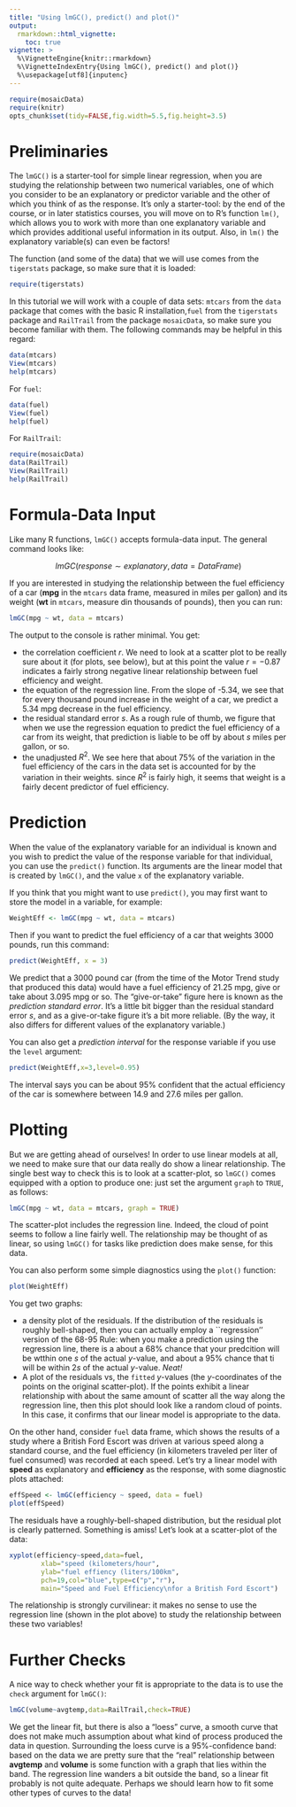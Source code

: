 ```yaml
---
title: "Using lmGC(), predict() and plot()"
output:
  rmarkdown::html_vignette:
    toc: true
vignette: >
  %\VignetteEngine{knitr::rmarkdown}
  %\VignetteIndexEntry{Using lmGC(), predict() and plot()}
  %\usepackage[utf8]{inputenc}
---
```


```r
require(mosaicData)
require(knitr)
opts_chunk$set(tidy=FALSE,fig.width=5.5,fig.height=3.5)
```
 
# Preliminaries
 
The `lmGC()` is a starter-tool for simple linear regression, when you are studying the relationship between two numerical variables, one of which you consider to be an explanatory or predictor variable and the other of which you think of as the response.  It's only a starter-tool:  by the end of the course, or in later statistics courses, you will move on to R's function `lm()`, which allows you to work with more than one explanatory variable and which provides additional useful information in its output.  Also, in `lm()` the explanatory variable(s) can even be factors!
 
The function (and some of the data) that we will use comes from the `tigerstats` package, so make sure that it is loaded:
 
```r
require(tigerstats)
```


In this tutorial we will work with a couple of data sets:  `mtcars` from the `data` package that comes with the basic R installation,`fuel` from the `tigerstats` package and `RailTrail` from the package `mosaicData`, so make sure you become familiar with them.  The following commands may be helpful in this regard:
 
```r
data(mtcars)
View(mtcars)
help(mtcars)
```

 
For `fuel`:

```r
data(fuel)
View(fuel)
help(fuel)
```

For `RailTrail`:

```r
require(mosaicData)
data(RailTrail)
View(RailTrail)
help(RailTrail)
```
 
 
# Formula-Data Input
 
Like many R functions, `lmGC()` accepts formula-data input.  The general command looks like:
 
$$lmGC(response \sim explanatory, data = DataFrame)$$

If you are interested in studying the relationship between the fuel efficiency of a car (**mpg** in the `mtcars` data frame, measured in miles per gallon) and its weight (**wt** in `mtcars`, measure din thousands of pounds), then you  can run:
 
```r
lmGC(mpg ~ wt, data = mtcars)
```

 
The output to the console is rather minimal.  You get:
 
* the correlation coefficient $r$.  We need to look at a scatter plot to be really sure about it (for plots, see below), but at this point the value $r = -0.87$ indicates a fairly strong negative linear relationship between fuel efficiency and weight.
* the equation of the regression line.  From the slope of -5.34, we see that for every thousand pound increase in the weight of a car, we predict a 5.34 mpg decrease in the fuel efficiency.
* the residual standard error $s$.  As a rough rule of thumb, we figure that when we use the regression equation to predict the fuel efficiency of a car from its weight, that prediction is liable to be off by about $s$ miles per gallon, or so.
* the unadjusted $R^2$.  We see here that about 75% of the variation in the fuel efficiency of the cars in the data set is accounted for by the variation in their weights.  since $R^2$ is fairly high, it seems that weight is a fairly decent predictor of fuel efficiency.
 
# Prediction
 
When the value of the explanatory variable for an individual is known and you wish to predict the value of the response variable for that individual, you can use the `predict()` function.  Its arguments are the linear model that is created by `lmGC()`, and the value `x` of the explanatory variable.
 
If you think that you might want to use `predict()`, you may first want to store the model in a variable, for example:
 
```r
WeightEff <- lmGC(mpg ~ wt, data = mtcars)
```
 
Then if you want to predict the fuel efficiency of a car that weights 3000 pounds, run this command:
 
```r
predict(WeightEff, x = 3)
```

 
We predict that a 3000 pound car (from the time of the Motor Trend study that produced this data) would have a fuel efficiency of 21.25 mpg, give or take about 3.095 mpg or so.  The "give-or-take" figure here is known as the *prediction standard error*.  It's a little bit bigger than the residual standard error $s$, and as a give-or-take figure it's a bit more reliable.  (By the way, it also differs for different values of the explanatory variable.)

You can also get a *prediction interval* for the response variable if you use the `level` argument:

```r
predict(WeightEff,x=3,level=0.95)
```

The interval says you can be about 95% confident that the actual efficiency of the car is somewhere between 14.9 and 27.6 miles per gallon.

 
# Plotting
 
But we are getting ahead of ourselves!  In order to use linear models at all, we need to make sure that our data really do show a linear relationship.  The single best way to check this is to look at a scatter-plot, so `lmGC()` comes equipped with a option to produce one:  just set the argument `graph` to `TRUE`, as follows:
 
```r
lmGC(mpg ~ wt, data = mtcars, graph = TRUE)
```

 
The scatter-plot includes the regression line. Indeed, the cloud of point seems to follow a line fairly well.  The relationship may be thought of as linear, so using `lmGC()` for tasks like prediction does make sense, for this data.
 
You can also perform some simple diagnostics using the `plot()` function:
 
```r
plot(WeightEff)
```


You get two graphs:
 
* a density plot of the residuals.  If the distribution of the residuals is roughly bell-shaped, then you can actually employ a ``regression'' version of the 68-95 Rule:  when you make a prediction using the regression line, there is a about a 68% chance that your predcition will be wtthin one $s$ of the actual $y$-value, and about a 95% chance that ti will be within $2s$ of the actual $y$-value.  *Neat!*
* A plot of the residuals vs, the ``fitted`` $y$-values (the $y$-coordinates of the points on the original scatter-plot).  If the points exhibit a linear relationship with about the same amount of scatter all the way along the regression line, then this plot should look like a random cloud of points.  In this case, it confirms that our linear model is appropriate to the data.
 
On the other hand, consider `fuel` data frame, which shows the results of a study where a British Ford Escort was driven at various speed along a standard course, and the fuel efficiency (in kilometers traveled per liter of fuel consumed) was recorded at each speed.  Let's try a linear model with **speed** as explanatory and **efficiency** as the response, with some diagnostic plots attached:
 
```r
effSpeed <- lmGC(efficiency ~ speed, data = fuel)
plot(effSpeed)
```

The residuals have a roughly-bell-shaped distribution, but the residual plot is clearly patterned.  Something is amiss!  Let's look at a scatter-plot of the data:
 
```r
xyplot(efficiency~speed,data=fuel,
        xlab="speed (kilometers/hour",
        ylab="fuel effiency (liters/100km",
        pch=19,col="blue",type=c("p","r"),
        main="Speed and Fuel Efficiency\nfor a British Ford Escort")
```

 
The relationship is strongly curvilinear:  it makes no sense to use the regression line (shown in the plot above) to study the relationship between these two variables!

# Further Checks

A nice way to check whether your fit is appropriate to the data is to use the `check` argument for `lmGC()`:


```r
lmGC(volume~avgtemp,data=RailTrail,check=TRUE)
```

We get the linear fit, but there is also a "loess" curve, a smooth curve that does not make much assumption about what kind of process produced the data in question.  Surrounding the loess curve is a 95%-confidence band:  based on the data we are pretty sure that the "real" relationship between **avgtemp** and **volume** is some function with a graph that lies within the band.  The regression line wanders a bit outside the band, so a linear fit probably is not quite adequate.  Perhaps we should learn how to fit some other types of curves to the data!

